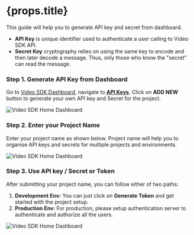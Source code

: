 <h1> {props.title} </h1> 

This guide will help you to generate API key and secret from dashboard. 
- **API Key** is unique identifier used to authenticate a user calling to Video SDK API. 
- **Secret Key** cryptography relies on using the same key to encode and then later decode a message. Thus, only those who know the "secret" can read the message.

### Step 1. Generate API Key from Dashboard

Go to [Video SDK Dashboard](https://app.videosdk.live/), navigate to [<ins>**API Keys**</ins>](https://app.videosdk.live/api-keys). Click on **ADD NEW** button to generate your own API key and Secret for the project.

![Video SDK Home Dashboard](/img/tutorial/add-new-key.jpg)

### Step 2. Enter your Project Name
Enter your project name as shown below. Project name will help you to organise API keys and secrets for multiple projects and environments.

![Video SDK Home Dashboard](/img/tutorial/create-project.jpg)

### Step 3. Use API key / Secret or Token
After submitting your project name, you can follow either of two paths:
1. **Development Env:** You can just click on **Generate Token** and get started with the project setup.
2. **Production Env:** For production, please setup authentication server to authenticate and authorize all the users.

![Video SDK Home Dashboard](/img/tutorial/generated-key.jpg)

